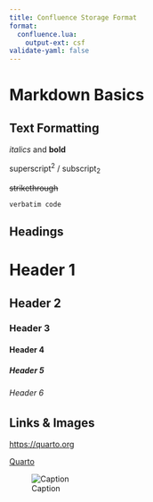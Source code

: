 ```yaml
---
title: Confluence Storage Format
format: 
  confluence.lua:
    output-ext: csf
validate-yaml: false
---
```


# Markdown Basics
## Text Formatting

*italics* and **bold**


superscript^2^ / subscript~2~


~~strikethrough~~


`verbatim code`

## Headings
# Header 1
## Header 2
### Header 3
#### Header 4
##### Header 5
###### Header 6

## Links & Images
<https://quarto.org>

[Quarto](https://quarto.org)

![Caption](https://tinyurl.com/2hy53zek)